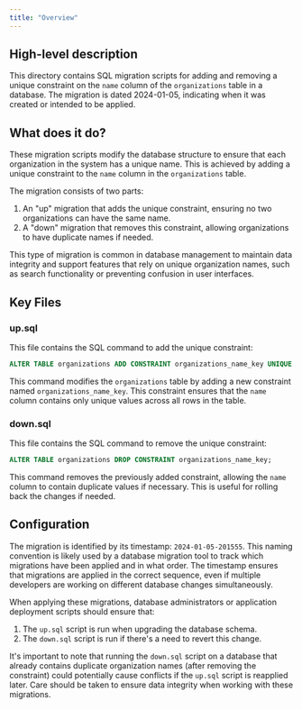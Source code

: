 ```yaml
---
title: "Overview"
---
```


## High-level description
This directory contains SQL migration scripts for adding and removing a unique constraint on the `name` column of the `organizations` table in a database. The migration is dated 2024-01-05, indicating when it was created or intended to be applied.

## What does it do?
These migration scripts modify the database structure to ensure that each organization in the system has a unique name. This is achieved by adding a unique constraint to the `name` column in the `organizations` table. 

The migration consists of two parts:
1. An "up" migration that adds the unique constraint, ensuring no two organizations can have the same name.
2. A "down" migration that removes this constraint, allowing organizations to have duplicate names if needed.

This type of migration is common in database management to maintain data integrity and support features that rely on unique organization names, such as search functionality or preventing confusion in user interfaces.

## Key Files

### up.sql
This file contains the SQL command to add the unique constraint:

```sql
ALTER TABLE organizations ADD CONSTRAINT organizations_name_key UNIQUE (name);
```

This command modifies the `organizations` table by adding a new constraint named `organizations_name_key`. This constraint ensures that the `name` column contains only unique values across all rows in the table.

### down.sql
This file contains the SQL command to remove the unique constraint:

```sql
ALTER TABLE organizations DROP CONSTRAINT organizations_name_key;
```

This command removes the previously added constraint, allowing the `name` column to contain duplicate values if necessary. This is useful for rolling back the changes if needed.

## Configuration
The migration is identified by its timestamp: `2024-01-05-201555`. This naming convention is likely used by a database migration tool to track which migrations have been applied and in what order. The timestamp ensures that migrations are applied in the correct sequence, even if multiple developers are working on different database changes simultaneously.

When applying these migrations, database administrators or application deployment scripts should ensure that:
1. The `up.sql` script is run when upgrading the database schema.
2. The `down.sql` script is run if there's a need to revert this change.

It's important to note that running the `down.sql` script on a database that already contains duplicate organization names (after removing the constraint) could potentially cause conflicts if the `up.sql` script is reapplied later. Care should be taken to ensure data integrity when working with these migrations.